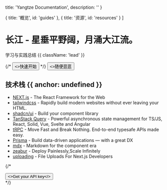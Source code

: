 
  title: 'Yangtze Documentation',
  description: ''
}

  { title: '概览', id: 'guides' },
  { title: '资源', id: 'resources' }
]

<HeroPattern />

# 长江 - 星垂平野阔，月涌大江流。

学习与实践总结 {{ className: 'lead' }}

<div className="not-prose mb-16 mt-6 flex gap-3">
  {/* <Button arrow="right" href="/package-manager" variant="outline"><>快速开始</></Button> */}
  <Button href="/wallpaper">
    <>随便逛逛</>
  </Button>
</div>

## 技术栈 {{ anchor: undefined }}

- [NEXT.js](https://nextjs.org/) - The React Framework for the Web
- [tailwindcss](https://tailwindcss.com/) - Rapidly build modern websites without ever leaving your HTML.
- [shadcn/ui](https://ui.shadcn.com/) - Build your component library
- [TanStack Query](https://tanstack.com/query/latest) - Powerful asynchronous state management for TS/JS, React, Solid, Vue, Svelte and Angular
- [tRPC](https://trpc.io/) - Move Fast and Break Nothing. End-to-end typesafe APIs made easy.
- [Prisma](https://www.prisma.io/) - Build data-driven applications — with a great DX
- [mdx](https://mdxjs.com/) - Markdown for the component era
- [zeabur](https://zeabur.com/) - Deploy Painlessly,Scale Infinitely
- [uploading](https://uploadthing.com/) - File Uploads For Next.js Developers

{/* <div className="not-prose"><Button arrow="right" href="/sdks" variant="text"><>Get your API key</></Button></div> */}

<Guides />

<Resources />
